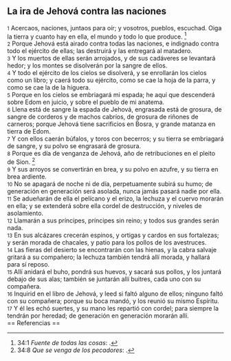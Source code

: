 == La ira de Jehová contra las naciones ==

{{anchor|1}} <small>1</small> Acercaos, naciones, juntaos para oír; y vosotros, pueblos, escuchad. Oiga la tierra y cuanto hay en ella, el mundo y todo lo que produce. <ref>34:1 ''Fuente de todas las cosas'': {{lib|LU|3|2|5}}.</ref><br>
{{anchor|2}} <small>2</small> Porque Jehová está airado contra todas las naciones, e indignado contra todo el ejército de ellas; las destruirá y las entregará al matadero.<br>
{{anchor|3}} <small>3</small> Y los muertos de ellas serán arrojados, y de sus cadáveres se levantará hedor; y los montes se disolverán por la sangre de ellos.<br>
{{anchor|4}} <small>4</small> Y todo el ejército de los cielos se disolverá, y se enrollarán los cielos como un libro; y caerá todo su ejército, como se cae la hoja de la parra, y como se cae la de la higuera.<br>
{{anchor|5}} <small>5</small> Porque en los cielos se embriagará mi espada; he aquí que descenderá sobre Edom en juicio, y sobre el pueblo de mi anatema.<br>
{{anchor|6}} <small>6</small> Llena está de sangre la espada de Jehová, engrasada está de grosura, de sangre de corderos y de machos cabríos, de grosura de riñones de carneros; porque Jehová tiene sacrificios en Bosra, y grande matanza en tierra de Edom.<br>
{{anchor|7}} <small>7</small> Y con ellos caerán búfalos, y toros con becerros; y su tierra se embriagará de sangre, y su polvo se engrasará de grosura.<br>
{{anchor|8}} <small>8</small> Porque es día de venganza de Jehová, año de retribuciones en el pleito de Sion. <ref>34:8 ''Que se venga de los pecadores'': {{lib|LU|142|2|1}}.</ref><br>
{{anchor|9}} <small>9</small> Y sus arroyos se convertirán en brea, y su polvo en azufre, y su tierra en brea ardiente.<br>
{{anchor|10}} <small>10</small> No se apagará de noche ni de día, perpetuamente subirá su humo; de generación en generación será asolada, nunca jamás pasará nadie por ella.<br>
{{anchor|11}} <small>11</small> Se adueñarán de ella el pelícano y el erizo, la lechuza y el cuervo morarán en ella; y se extenderá sobre ella cordel de destrucción, y niveles de asolamiento.<br>
{{anchor|12}} <small>12</small> Llamarán a sus príncipes, príncipes sin reino; y todos sus grandes serán nada.<br>
{{anchor|13}} <small>13</small> En sus alcázares crecerán espinos, y ortigas y cardos en sus fortalezas; y serán morada de chacales, y patio para los pollos de los avestruces.<br>
{{anchor|14}} <small>14</small> Las fieras del desierto se encontrarán con las hienas, y la cabra salvaje gritará a su compañero; la lechuza también tendrá allí morada, y hallará para sí reposo.<br>
{{anchor|15}} <small>15</small> Allí anidará el buho, pondrá sus huevos, y sacará sus pollos, y los juntará debajo de sus alas; también se juntarán allí buitres, cada uno con su compañera.<br>
{{anchor|16}} <small>16</small> Inquirid en el libro de Jehová, y leed si faltó alguno de ellos; ninguno faltó con su compañera; porque su boca mandó, y los reunió su mismo Espíritu.<br>
{{anchor|17}} <small>17</small> Y él les echó suertes, y su mano les repartió con cordel; para siempre la tendrán por heredad; de generación en generación morarán allí.<br>
== Referencias ==

<references />
